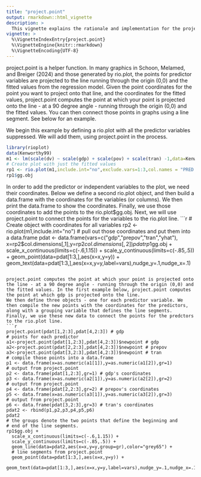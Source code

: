```yaml
---
title: "project.point"
output: rmarkdown::html_vignette
description: >
  This vignette explains the rationale and implementation for the project.point function.
vignette: >
  %\VignetteIndexEntry{project.point}
  %\VignetteEngine{knitr::rmarkdown}
  %\VignetteEncoding{UTF-8}
---
```


project.point is a helper function. In many graphics in Schoon, Melamed, and Breiger (2024) and those generated by rio.plot, the points for predictor variables are projected to the line running through the origin (0,0) and the fitted values from the regression model. Given the point coordinates for the point you want to project onto that line, and the coordinates for the fitted values, project.point computes the point at which your point is projected onto the line - at a 90 degree angle - running through the origin (0,0) and the fitted values. You can then connect those points in graphs using a line segment. See below for an example. 

We begin this example by defining a rio.plot with all the predictor variables suppressed. We will add them, using project.point in the process. 
```r
library(rioplot)
data(Kenworthy99)
m1 <- lm(scale(dv) ~ scale(gdp) + scale(pov) + scale(tran) -1,data=Kenworthy99)
# Create plot with just the fitted values
rp1 <- rio.plot(m1,include.int="no",exclude.vars=1:3,col.names = "PRED.POV") 
rp1$gg.obj
```

In order to add the predictor or independent variables to the plot, we need their coordinates. Below we define a second rio.plot object, and then build a data.frame with the coordinates for the variables (or columns). We then print the data.frame to show the coordinates. Finally, we use those coordinates to add the points to the rio.plot$gg.obj. Next, we will use project.point to connect the points for the variables to the rio.plot line.  
```r
# Create object with coordinates for all variables
rp2 <- rio.plot(m1,include.int="no")
# pull out those coordinates and put them into a data.frame
pdat <- data.frame(vars=c("gdp","prepov","tran","yhat"),
                   x=rp2$col.dimensions[,1],y=rp2$col.dimensions[,2])
pdat
rp1$gg.obj + 
  scale_x_continuous(limits=c(-.6,1.15)) + 
  scale_y_continuous(limits=c(-.85,.5)) +
  geom_point(data=pdat[1:3,],aes(x=x,y=y)) +
  geom_text(data=pdat[1:3,],aes(x=x,y=y,label=vars),nudge_y=.1,nudge_x=.1)
```

project.point computes the point at which your point is projected onto the line - at a 90 degree angle - running through the origin (0,0) and the fitted values. In the first example below, project.point computes the point at which gdp is projected onto the line. 
We then define three objects - one for each predictor variable. We then compile the new points with the coordinates for the predictors, along with a grouping variable that defines the line segments. Finally, we use these new data to connect the points for the predctors to the rio.plot line.
```r
project.point(pdat[1,2:3],pdat[4,2:3]) # gdp
# points for each predictor
a1<-project.point(pdat[1,2:3],pdat[4,2:3])$newpoint # gdp
a2<-project.point(pdat[2,2:3],pdat[4,2:3])$newpoint # prepov
a3<-project.point(pdat[3,2:3],pdat[4,2:3])$newpoint # tran
# compile those points into a data.frame
p1 <- data.frame(x=as.numeric(a1[1]),y=as.numeric(a1[2]),gr=1) 
# output from project.point
p2 <- data.frame(pdat[1,2:3],gr=1) # gdp's coordinates
p3 <- data.frame(x=as.numeric(a2[1]),y=as.numeric(a2[2]),gr=2) 
# output from project.point
p4 <- data.frame(pdat[2,2:3],gr=2) # prepov's coordinates
p5 <- data.frame(x=as.numeric(a3[1]),y=as.numeric(a3[2]),gr=3) 
# output from project.point
p6 <- data.frame(pdat[3,2:3],gr=3) # tran's coordinates
pdat2 <- rbind(p1,p2,p3,p4,p5,p6)
pdat2
# the groups denote the two points that define the beginning and 
# end of the line segments.  
rp1$gg.obj + 
  scale_x_continuous(limits=c(-.6,1.15)) + 
  scale_y_continuous(limits=c(-.85,.5)) +
  geom_line(data=pdat2,aes(x=x,y=y,group=gr),color="grey65") + 
  # line segments from project.point
  geom_point(data=pdat[1:3,],aes(x=x,y=y)) +
  geom_text(data=pdat[1:3,],aes(x=x,y=y,label=vars),nudge_y=.1,nudge_x=.1) 

```


